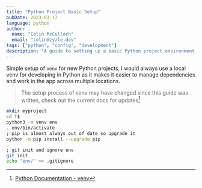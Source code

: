 ```yaml
---
title: "Python Project Basic Setup"
pubDate: 2023-03-17
language: python
author:
  name: "Colin McCulloch"
  email: "colin@zyzle.dev"
tags: ["python", "config", "development"]
description: "A guide to setting up a basic Python project environment."
---
```


Simple setup of `venv` for new Python projects, I would always use a local venv for developing in Python as it makes it easier to manage dependencies and work in the app across multiple locations.

> The setup process of venv may have changed since this guide was written, check out the current docs for updates[^1]

[^1]: [Python Documentation - venv](https://docs.python.org/3/library/venv.html)

```bash showLineNumbers=false
mkdir myproject
cd !$
python3 -m venv env
. env/bin/activate
; pip is almost always out of date so upgrade it
python -m pip install --upgrade pip

; git init and ignore env
git init
echo "env/" >> .gitignore
```